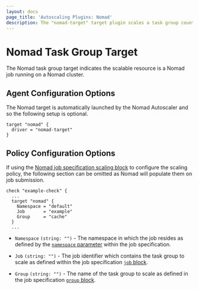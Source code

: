 ```yaml
---
layout: docs
page_title: 'Autoscaling Plugins: Nomad'
description: The "nomad-target" target plugin scales a task group count.
---
```


# Nomad Task Group Target

The Nomad task group target indicates the scalable resource is a Nomad job
running on a Nomad cluster.

## Agent Configuration Options

The Nomad target is automatically launched by the Nomad Autoscaler and so the
following setup is optional.

```hcl
target "nomad" {
  driver = "nomad-target"
}
```

## Policy Configuration Options

If using the [Nomad job specification scaling block][nomad_scaling_block] to
configure the scaling policy, the following section can be omitted as Nomad will
populate them on job submission.

```hcl
check "example-check" {
  ...
  target "nomad" {
    Namespace = "default"
    Job       = "example"
    Group     = "cache"
  }
  ...
```

- `Namespace` `(string: "")` - The namespace in which the job resides as defined
  by the [`namespace` parameter][nomad_namespace_parameter] within the job
  specification.

- `Job` `(string: "")` - The job identifier which contains the task group to
  scale as defined within the job specification [`job` block][nomad_job_block].

- `Group` `(string: "")` - The name of the task group to scale as defined in the
  job specification [`group` block][nomad_group_block].

[nomad_job_block]: /nomad/docs/job-specification/job#job-block
[nomad_group_block]: /nomad/docs/job-specification/group#group-block
[nomad_namespace_parameter]: /nomad/docs/job-specification/job#namespace
[nomad_scaling_block]: /nomad/docs/job-specification/scaling
